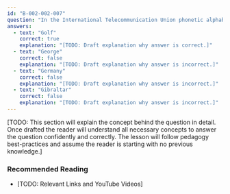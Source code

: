 ```yaml
---
id: "B-002-002-007"
question: "In the International Telecommunication Union phonetic alphabet, what is the code word for the letter G?"
answers:
  - text: "Golf"
    correct: true
    explanation: "[TODO: Draft explanation why answer is correct.]"
  - text: "George"
    correct: false
    explanation: "[TODO: Draft explanation why answer is incorrect.]"
  - text: "Germany"
    correct: false
    explanation: "[TODO: Draft explanation why answer is incorrect.]"
  - text: "Gibraltar"
    correct: false
    explanation: "[TODO: Draft explanation why answer is incorrect.]"
---
```


[TODO: This section will explain the concept behind the question in detail. Once drafted the reader will understand all necessary concepts to answer the question confidently and correctly. The lesson will follow pedagogy best-practices and assume the reader is starting with no previous knowledge.]

### Recommended Reading

- [TODO: Relevant Links and YouTube Videos]

